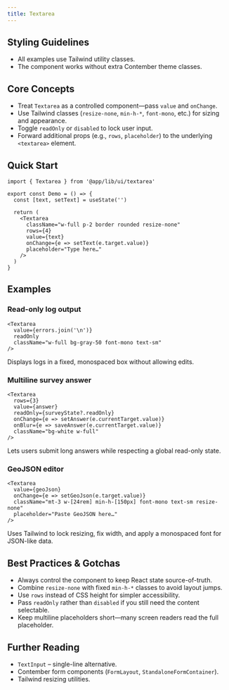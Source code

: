 ```yaml
---
title: Textarea
---
```


<!-- Edited by human: false -->
<!-- Examples count: 10 -->
<!-- Source examples: 0 -->
<!-- Playground examples: 0 -->
<!-- External examples: 10 -->
<!-- Import examples: 5 -->

## Styling Guidelines
* All examples use Tailwind utility classes.
* The component works without extra Contember theme classes.

## Core Concepts
* Treat `Textarea` as a controlled component—pass `value` and `onChange`.
* Use Tailwind classes (`resize-none`, `min-h-*`, `font-mono`, etc.) for sizing and appearance.
* Toggle `readOnly` or `disabled` to lock user input.
* Forward additional props (e.g., `rows`, `placeholder`) to the underlying `<textarea>` element.

## Quick Start
```tsx
import { Textarea } from '@app/lib/ui/textarea'

export const Demo = () => {
  const [text, setText] = useState('')

  return (
    <Textarea
      className="w-full p-2 border rounded resize-none"
      rows={4}
      value={text}
      onChange={e => setText(e.target.value)}
      placeholder="Type here…"
    />
  )
}
```

## Examples

### Read-only log output
```tsx
<Textarea
  value={errors.join('\n')}
  readOnly
  className="w-full bg-gray-50 font-mono text-sm"
/>
```
Displays logs in a fixed, monospaced box without allowing edits.

### Multiline survey answer
```tsx
<Textarea
  rows={3}
  value={answer}
  readOnly={surveyState?.readOnly}
  onChange={e => setAnswer(e.currentTarget.value)}
  onBlur={e => saveAnswer(e.currentTarget.value)}
  className="bg-white w-full"
/>
```
Lets users submit long answers while respecting a global read-only state.

### GeoJSON editor
```tsx
<Textarea
  value={geoJson}
  onChange={e => setGeoJson(e.target.value)}
  className="mt-3 w-[24rem] min-h-[150px] font-mono text-sm resize-none"
  placeholder="Paste GeoJSON here…"
/>
```
Uses Tailwind to lock resizing, fix width, and apply a monospaced font for JSON-like data.

## Best Practices & Gotchas
* Always control the component to keep React state source-of-truth.
* Combine `resize-none` with fixed `min-h-*` classes to avoid layout jumps.
* Use `rows` instead of CSS height for simpler accessibility.
* Pass `readOnly` rather than `disabled` if you still need the content selectable.
* Keep multiline placeholders short—many screen readers read the full placeholder.

## Further Reading
* `TextInput` – single-line alternative.
* Contember form components (`FormLayout`, `StandaloneFormContainer`).
* Tailwind resizing utilities.

<!-- End of Generated Documentation -->
